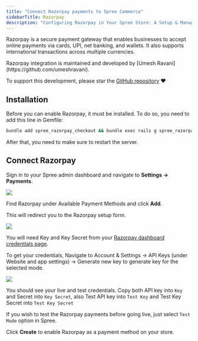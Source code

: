 ```yaml
---
title: "Connect Razorpay payments to Spree Commerce"
sidebarTitle: Razorpay
description: "Configuring Razorpay in Your Spree Store: A Setup & Management Walkthrough."
---
```


Razorpay is a secure payment gateway that enables businesses to accept online payments via cards, UPI, net banking, and wallets. It also supports international transactions across multiple currencies.

<Info>
  Razorpay integration is maintained and developed by [Umesh Ravani](https://github.com/umeshravani).

  To support this development, please star the [GitHub repository](https://github.com/umeshravani/spree_razorpay) ❤️
</Info>

## Installation

Before you can enable Razorpay, it must be installed. To do so, you need to add this line in Gemfile:

```bash
bundle add spree_razorpay_checkout && bundle exec rails g spree_razorpay_checkout:install
```

After that, you need to make sure to restart the server.

## Connect Razorpay

Sign in to your Spree admin dashboard and navigate to **Settings → Payments**.

![](/images/integrations/razorpay/razorpay_payment_method_list.png)

Find Razorpay under Available Payment Methods and click **Add**.

This will redirect you to the Razorpay setup form.

![](/images/integrations/razorpay/razorpay_form.png)

You will need Key and Key Secret from your [Razorpay dashboard credentials page](https://dashboard.razorpay.com/app/website-app-settings/api-keys). 

<Tip>
  To get your credentials, Navigate to Account & Settings → API Keys (under Website and app settings) → Generate new key to generate key for the selected mode.
</Tip>

![](/images/integrations/razorpay/razorpay_credentials.png)

You should see your live and test credentials. Copy both API key into `Key` and Secret into `Key Secret`, also Test API key into `Test Key` and Test Key Secret into `Test Key Secret`

If you wish to test the Razorpay payments before going live, just select `Test Mode` option in Spree.

Click **Create** to enable Razorpay as a payment method on your store.
